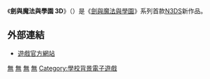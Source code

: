 {{Infobox animanga/Headerofja
|標題= 劍與魔法與學園 3D
|圖像= 
|尺寸= 
|說明= 
|日文名稱= 剣と魔法と学園モノ。3D
|英文名稱= 
|假名= 
|羅馬字= 
|類型= 
}}
{{Infobox animanga/Game
|標題= 
|遊戲類型= 
|使用平臺= [[任天堂3DS|任天堂3DS]]
|開發團隊= 株式会社ゼロディブ
|代理商= [[ACQUIRE|ACQUIRE]]
|製作人= 
|監製= 
|腳本= 
|人物設定= 
|音樂= 
|媒體= 3DS專用卡匣
|遊戲人數= 1人
|發售日= {{flagicon|Japan}}2011年7月7日
|啟用時期= 
|售價= 
|銷售數量= 
|對象年齡= {{CERO-A}}
|周邊界面= 
}}
{{Infobox animanga/Footerofja}}

《'''劍與魔法與學園 3D'''》（{{lang-ja|剣と魔法と学園モノ。3D}}）是《[[劍與魔法與學園|劍與魔法與學園]]》系列首款[[N3DS|N3DS]]新作品。

== 外部連結 ==
*{{Ja}}[http://totomono.jp/ 遊戲官方網站]{{Wayback|url=http://totomono.jp/ |date=20110429191921 }}

[[Category:任天堂3DS游戏|無]]
[[Category:2011年电子游戏|無]]
[[Category:電子角色扮演遊戲|無]]
[[Category:奇幻电子游戏|無]]
[[Category:學校背景電子遊戲|Category:學校背景電子遊戲]]